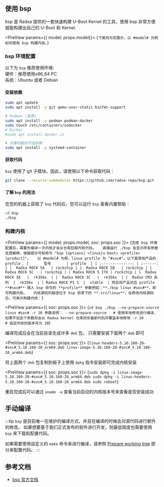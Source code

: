 
## 使用 bsp

bsp 是 Radxa 提供的一套快速构建 U-Boot Kernel 的工具，使用 bsp 非常方便就能构建出自己的 U-Boot 和 Kernel.

<PreView params={{ model: props.model}}>
  {`
下面将为您展示，以 #model# 为例如何使用 bsp 构建内核。
`}
</PreView>

### bsp 环境配置

以下为 `bsp` 推荐使用环境:  
硬件：推荐使用x86_64 PC  
系统：Ubuntu 或者 Debian

#### 安装依赖

```bash
sudo apt update
sudo apt install -y git qemu-user-static binfmt-support

# Podman (推荐)
sudo apt install -y podman podman-docker
sudo touch /etc/containers/nodocker
# Docker
#sudo apt install docker.io

# 次要功能的可选依赖
sudo apt install -y systemd-container
```

#### 获取代码

`bsp` 使用了 git 子模块。因此，请使用以下命令获取代码：

```bash
git clone --recurse-submodules https://github.com/radxa-repo/bsp.git
```

#### 了解 `bsp` 的用法

在您的机器上获取了 `bsp` 代码后，您可以运行 `bsp` 查看内置帮助：

```bash
cd bsp
./bsp
```

### 构建内核

<PreView params={{ model: props.model, soc: props.soc }}>
  {`
完成 bsp 环境配置后，需要先编译一次内核才会从仓库拉取内核代码。  
直接运行 ./bsp 会显示所有参数及其解释，根据提示可知命令 "bsp [options] <linux|u-boot> <profile> [product]"。  
以 #model# 为例，linux profile 为 "#soc#"。以下是其他产品的 profile：
|       型号       | profile  |
| :--------------: | :------: |
|  Radxa ROCK 5A   | rockchip |
|  Radxa ROCK 5B   | rockchip |
|  Radxa ROCK 5C   | rockchip |
| Radxa ROCK 5 ITX | rockchip |
|  Radxa ROCK 3A   |  rk356x  |
|  Radxa ROCK 3C   |  rk356x  |
|  Radxa CM3 系列  |  rk356x  |
| Radxa ROCK PI S  |  stable  |
然后将产品对应 profile **#soc#** 填入 bsp 命令的 **profile** 参数例如：**./bsp linux #soc#**，即可构建内核。  
内核源码的路径位于 bsp 目录下的 **.src/linux**，在修改内核源码后，可再次构建内核：
`}
</PreView>

<PreView params={{ soc: props.soc }}>
  {`
    cd bsp
    ./bsp --no-prepare-source linux #soc# -r 20
    参数说明：
    --no-prepare-source   # 使用本地修改进行编译，如果不加这个参数将会从 Radxa kernel 仓库同步最新代码并覆盖本地修改
    -r 20                 # 指定内核的版本号为 20
`}
</PreView>

编译完成后会在当前目录生成许多 `deb` 包， 只需要安装下面两个 `deb` 即可

<PreView params={{ soc: props.soc }}>
  {`
    linux-headers-5.10.160-20-#soc#_5.10.160-20_arm64.deb
    linux-image-5.10.160-20-#soc#_5.10.160-20_arm64.deb
`}
</PreView>

将上面两个 `deb` 包复制到板子上使用 `dpkg` 指令安装即可完成内核安装

<PreView params={{ soc: props.soc }}>
  {`
    sudo dpkg -i linux-image-5.10.160-20-#soc#_5.10.160-20_arm64.deb
    sudo dpkg -i linux-headers-5.10.160-20-#soc#_5.10.160-20_arm64.deb
    sudo reboot
`}
</PreView>

重启完成后可以通过 `uname -a` 查看当前启动的内核版本号来查看是否安装成功

## 手动编译

:::tip
`bsp` 是目前唯一在维护的编译方式，并且在编译的时候会对源代码进行额外的修改。
如果想要基于我们正式发布的软件进行开发，则最低限度也需要使用 `bsp` 来下载和配置代码。

如果需要使用自定义的 `make` 命令来进行编译，请参照 [Prepare working tree](https://radxa-repo.github.io/bsp/dev_flow.html#prepare-working-tree) 部分来配置代码。
:::

## 参考文档

- [bsp 官方文档](https://radxa-repo.github.io/bsp)
